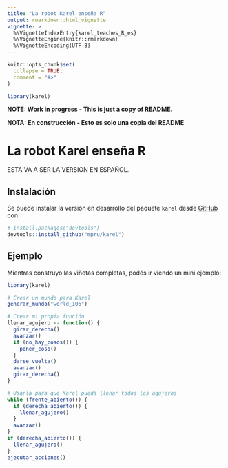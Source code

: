 ```yaml
---
title: "La robot Karel enseña R"
output: rmarkdown::html_vignette
vignette: >
  %\VignetteIndexEntry{karel_teaches_R_es}
  %\VignetteEngine{knitr::rmarkdown}
  %\VignetteEncoding{UTF-8}
---
```


```r
knitr::opts_chunk$set(
  collapse = TRUE,
  comment = "#>"
)
```

```r
library(karel)
```

**NOTE: Work in progress - This is just a copy of README.**

**NOTA: En construcción - Esto es solo una copia del README**

# La robot Karel enseña R

<!-- badges: start -->
<!-- badges: end -->

ESTA VA A SER LA VERSION EN ESPAÑOL.

## Instalación

<!-- 
You can install the released version of karel from [CRAN](https://CRAN.R-project.org) with:

``` r
install.packages("karel")
```
-->

Se puede instalar la versión en desarrollo del paquete `karel` desde [GitHub](https://github.com/mpru/karel) con:

``` r
# install.packages("devtools")
devtools::install_github("mpru/karel")
```
## Ejemplo

Mientras construyo las viñetas completas, podés ir viendo un mini ejemplo: 

```r
library(karel)

# Crear un mundo para Karel
generar_mundo("world_106")

# Crear mi propia función
llenar_agujero <- function() {
  girar_derecha()
  avanzar()
  if (no_hay_cosos()) {
    poner_coso()
  }
  darse_vuelta()
  avanzar()
  girar_derecha()
}

# Usarla para que Karel pueda llenar todos los agujeros
while (frente_abierto()) {
  if (derecha_abierto()) {
    llenar_agujero()
  }
  avanzar()
}
if (derecha_abierto()) {
  llenar_agujero()
}
ejecutar_acciones()
```
